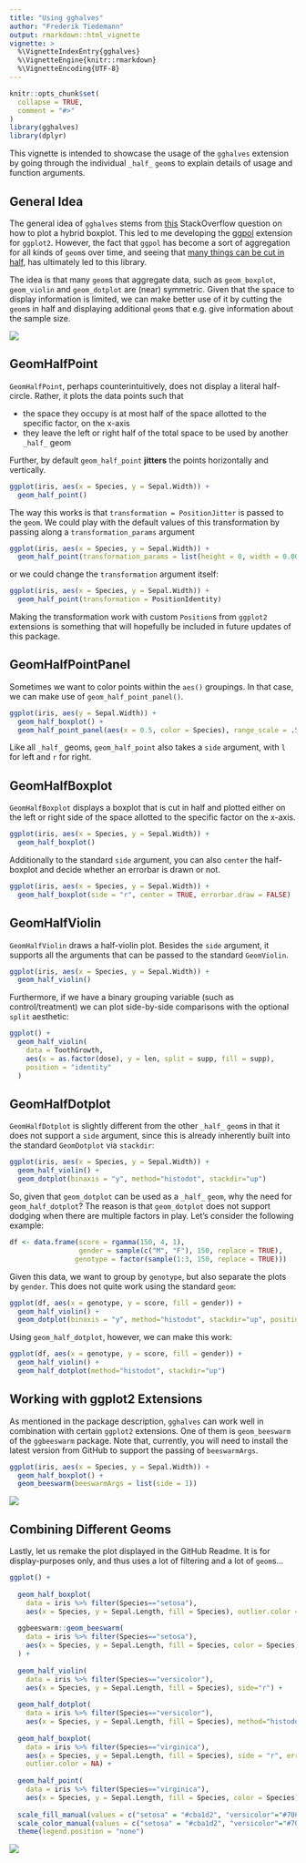 ---
title: "Using gghalves"
author: "Frederik Tiedemann"
output: rmarkdown::html_vignette
vignette: >
  %\VignetteIndexEntry{gghalves}
  %\VignetteEngine{knitr::rmarkdown}
  %\VignetteEncoding{UTF-8}
---

```{r, include = FALSE}
knitr::opts_chunk$set(
  collapse = TRUE,
  comment = "#>"
)
library(gghalves)
library(dplyr)
```

This vignette is intended to showcase the usage of the `gghalves` extension by going through the individual `_half_` `geom`s to explain details of usage and function arguments.

## General Idea

The general idea of `gghalves` stems from [this](https://stackoverflow.com/questions/49003863/how-to-plot-a-hybrid-boxplot-half-boxplot-with-jitter-points-on-the-other-half) StackOverflow question on how to plot a hybrid boxplot. This led to me developing the [ggpol](https://github.com/erocoar/ggpol) extension for `ggplot2`. However, the fact that `ggpol` has become a sort of aggregation for all kinds of `geom`s over time, and seeing that [many things can be cut in half](https://github.com/erocoar/ggpol/issues/4), has ultimately led to this library.

The idea is that many `geom`s that aggregate data, such as `geom_boxplot`, `geom_violin` and `geom_dotplot` are (near) symmetric. Given that the space to display information is limited, we can make better use of it by cutting the `geom`s in half and displaying additional `geom`s that e.g. give information about the sample size.

![](https://i.imgur.com/Dqjb7TP.png)

## GeomHalfPoint

`GeomHalfPoint`, perhaps counterintuitively, does not display a literal half-circle. Rather, it plots the data points such that 

- the space they occupy is at most half of the space allotted to the specific factor, on the x-axis
- they leave the left or right half of the total space to be used by another `_half_` geom

Further, by default `geom_half_point` **jitters** the points horizontally and vertically. 

```{r}
ggplot(iris, aes(x = Species, y = Sepal.Width)) + 
  geom_half_point()
```

The way this works is that `transformation = PositionJitter` is passed to the `geom`. We could play with the default values of this transformation by passing along a `transformation_params` argument

```{r}
ggplot(iris, aes(x = Species, y = Sepal.Width)) +
  geom_half_point(transformation_params = list(height = 0, width = 0.001, seed = 1))
```

or we could change the `transformation` argument itself:

```{r}
ggplot(iris, aes(x = Species, y = Sepal.Width)) +
  geom_half_point(transformation = PositionIdentity)
```

Making the transformation work with custom `Position`s from `ggplot2` extensions is something that will hopefully be included in future updates of this package.


## GeomHalfPointPanel

Sometimes we want to color points within the `aes()` groupings. In that case, we can make use of `geom_half_point_panel()`.

```{r}
ggplot(iris, aes(y = Sepal.Width)) +
  geom_half_boxplot() +
  geom_half_point_panel(aes(x = 0.5, color = Species), range_scale = .5)
```


Like all `_half_` geoms, `geom_half_point` also takes a `side` argument, with `l` for left and `r` for right.


## GeomHalfBoxplot

`GeomHalfBoxplot` displays a boxplot that is cut in half and plotted either on the left or right side of the space allotted to the specific factor on the x-axis.

```{r}
ggplot(iris, aes(x = Species, y = Sepal.Width)) +
  geom_half_boxplot()
```

Additionally to the standard `side` argument, you can also `center` the half-boxplot and decide whether an errorbar is drawn or not.

```{r}
ggplot(iris, aes(x = Species, y = Sepal.Width)) +
  geom_half_boxplot(side = "r", center = TRUE, errorbar.draw = FALSE)
```

## GeomHalfViolin

`GeomHalfViolin` draws a half-violin plot. Besides the `side` argument, it supports all the arguments that can be passed to the standard `GeomViolin`.

```{r}
ggplot(iris, aes(x = Species, y = Sepal.Width)) +
  geom_half_violin()
```

Furthermore, if we have a binary grouping variable (such as control/treatment) we can plot side-by-side comparisons with the optional `split` aesthetic:

```{r}
ggplot() +
  geom_half_violin(
    data = ToothGrowth, 
    aes(x = as.factor(dose), y = len, split = supp, fill = supp),
    position = "identity"
  )
```

## GeomHalfDotplot

`GeomHalfDotplot` is slightly different from the other `_half_` `geom`s in that it does not support a `side` argument, since this is already inherently built into the standard `GeomDotplot` via `stackdir`:

```{r}
ggplot(iris, aes(x = Species, y = Sepal.Width)) +
  geom_half_violin() + 
  geom_dotplot(binaxis = "y", method="histodot", stackdir="up")
```

So, given that `geom_dotplot` can be used as a `_half_` `geom`, why the need for `geom_half_dotplot`? The reason is that `geom_dotplot` does not support dodging when there are multiple factors in play. Let's consider the following example:

```{r}
df <- data.frame(score = rgamma(150, 4, 1), 
                 gender = sample(c("M", "F"), 150, replace = TRUE), 
                genotype = factor(sample(1:3, 150, replace = TRUE)))
```

Given this data, we want to group by `genotype`, but also separate the plots by `gender`. This does not quite work using the standard `geom`:

```{r}
ggplot(df, aes(x = genotype, y = score, fill = gender)) +
  geom_half_violin() + 
  geom_dotplot(binaxis = "y", method="histodot", stackdir="up", position = PositionDodge)
```


Using `geom_half_dotplot`, however, we can make this work:

```{r}
ggplot(df, aes(x = genotype, y = score, fill = gender)) +
  geom_half_violin() + 
  geom_half_dotplot(method="histodot", stackdir="up")
```

## Working with ggplot2 Extensions

As mentioned in the package description, `gghalves` can work well in combination with certain `ggplot2` extensions. One of them is `geom_beeswarm` of the `ggbeeswarm` package. Note that, currently, you will need to install the latest version from GitHub to support the passing of `beeswarmArgs`.

```{r, eval=FALSE}
ggplot(iris, aes(x = Species, y = Sepal.Width)) +
  geom_half_boxplot() +
  geom_beeswarm(beeswarmArgs = list(side = 1))
```
<img src="https://i.imgur.com/FwXXrkx.png">

## Combining Different Geoms

Lastly, let us remake the plot displayed in the GitHub Readme. It is for display-purposes only, and thus uses a lot of filtering and a lot of `geom`s...

```{r, eval=FALSE}
ggplot() +
  
  geom_half_boxplot(
    data = iris %>% filter(Species=="setosa"), 
    aes(x = Species, y = Sepal.Length, fill = Species), outlier.color = NA) +
  
  ggbeeswarm::geom_beeswarm(
    data = iris %>% filter(Species=="setosa"),
    aes(x = Species, y = Sepal.Length, fill = Species, color = Species), beeswarmArgs=list(side=+1)
  ) +
  
  geom_half_violin(
    data = iris %>% filter(Species=="versicolor"), 
    aes(x = Species, y = Sepal.Length, fill = Species), side="r") +
  
  geom_half_dotplot(
    data = iris %>% filter(Species=="versicolor"), 
    aes(x = Species, y = Sepal.Length, fill = Species), method="histodot", stackdir="down") +
  
  geom_half_boxplot(
    data = iris %>% filter(Species=="virginica"), 
    aes(x = Species, y = Sepal.Length, fill = Species), side = "r", errorbar.draw = TRUE,
    outlier.color = NA) +
  
  geom_half_point(
    data = iris %>% filter(Species=="virginica"), 
    aes(x = Species, y = Sepal.Length, fill = Species, color = Species), side = "l") +
  
  scale_fill_manual(values = c("setosa" = "#cba1d2", "versicolor"="#7067CF","virginica"="#B7C0EE")) +
  scale_color_manual(values = c("setosa" = "#cba1d2", "versicolor"="#7067CF","virginica"="#B7C0EE")) +
  theme(legend.position = "none")
```
<img src="https://i.imgur.com/PlatHGU.png">





